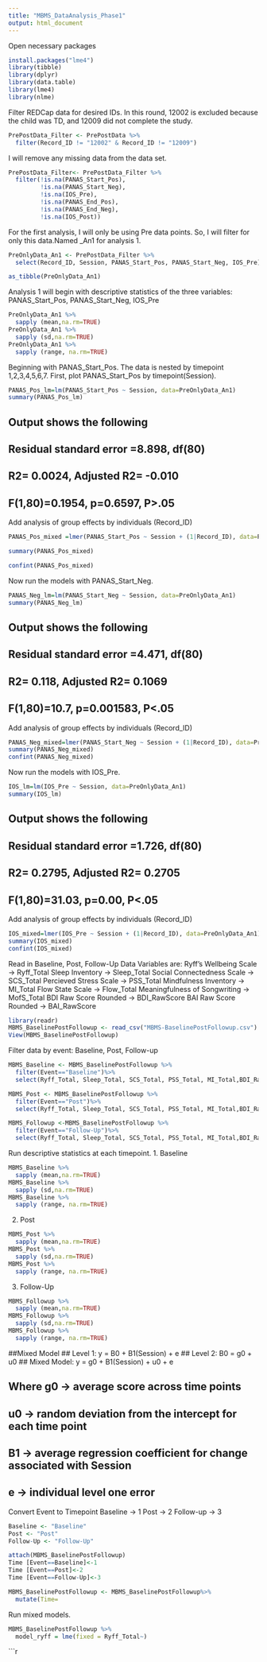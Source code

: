 ```yaml
---
title: "MBMS_DataAnalysis_Phase1"
output: html_document
---
```

Open necessary packages
```r
install.packages("lme4")
library(tibble)
library(dplyr)
library(data.table)
library(lme4)
library(nlme)
```

Filter REDCap data for desired IDs. In this round, 12002 is excluded because the child was TD, and 12009 did not complete the study. 
```r
PrePostData_Filter <- PrePostData %>%
  filter(Record_ID != "12002" & Record_ID != "12009")
```
I will remove any missing data from the data set. 
```r
PrePostData_Filter<- PrePostData_Filter %>%
  filter(!is.na(PANAS_Start_Pos),
         !is.na(PANAS_Start_Neg),
         !is.na(IOS_Pre),
         !is.na(PANAS_End_Pos),
         !is.na(PANAS_End_Neg),
         !is.na(IOS_Post))
```

For the first analysis, I will only be using Pre data points. So, I will filter for only this data.Named _An1 for analysis 1.
```r
PreOnlyData_An1 <- PrePostData_Filter %>%
  select(Record_ID, Session, PANAS_Start_Pos, PANAS_Start_Neg, IOS_Pre)

as_tibble(PreOnlyData_An1)
```

Analysis 1 will begin with descriptive statistics of the three variables: PANAS_Start_Pos, PANAS_Start_Neg, IOS_Pre
```r
PreOnlyData_An1 %>%
  sapply (mean,na.rm=TRUE)
PreOnlyData_An1 %>%
  sapply (sd,na.rm=TRUE) 
PreOnlyData_An1 %>%
  sapply (range, na.rm=TRUE)

```

Beginning with PANAS_Start_Pos. The data is nested by timepoint 1,2,3,4,5,6,7. First, plot PANAS_Start_Pos by timepoint(Session). 
```r
PANAS_Pos_lm=lm(PANAS_Start_Pos ~ Session, data=PreOnlyData_An1)
summary(PANAS_Pos_lm)
```
## Output shows the following
## Residual standard error =8.898, df(80)
## R2= 0.0024, Adjusted R2= -0.010
## F(1,80)=0.1954, p=0.6597, P>.05

Add analysis of group effects by individuals (Record_ID)
```r
PANAS_Pos_mixed =lmer(PANAS_Start_Pos ~ Session + (1|Record_ID), data=PreOnlyData_An1)

summary(PANAS_Pos_mixed)

confint(PANAS_Pos_mixed)
```

Now run the models with PANAS_Start_Neg.
```r
PANAS_Neg_lm=lm(PANAS_Start_Neg ~ Session, data=PreOnlyData_An1)
summary(PANAS_Neg_lm)
```
## Output shows the following
## Residual standard error =4.471, df(80)
## R2= 0.118, Adjusted R2= 0.1069
## F(1,80)=10.7, p=0.001583, P<.05

Add analysis of group effects by individuals (Record_ID)
```r
PANAS_Neg_mixed=lmer(PANAS_Start_Neg ~ Session + (1|Record_ID), data=PreOnlyData_An1)
summary(PANAS_Neg_mixed)
confint(PANAS_Neg_mixed)
```

Now run the models with IOS_Pre.
```r
IOS_lm=lm(IOS_Pre ~ Session, data=PreOnlyData_An1)
summary(IOS_lm)
```
## Output shows the following
## Residual standard error =1.726, df(80)
## R2= 0.2795, Adjusted R2= 0.2705
## F(1,80)=31.03, p=0.00, P<.05
Add analysis of group effects by individuals (Record_ID)
```r
IOS_mixed=lmer(IOS_Pre ~ Session + (1|Record_ID), data=PreOnlyData_An1)
summary(IOS_mixed)
confint(IOS_mixed)
```

Read in Baseline, Post, Follow-Up Data
Variables are:
    Ryff's Wellbeing Scale -> Ryff_Total
    Sleep Inventory -> Sleep_Total
    Social Connectedness Scale -> SCS_Total
    Percieved Stress Scale -> PSS_Total
    Mindfulness Inventory -> MI_Total
    Flow State Scale -> Flow_Total
    Meaningfulness of Songwriting -> MofS_Total
    BDI Raw Score Rounded -> BDI_RawScore
    BAI Raw Score Rounded -> BAI_RawScore
  
```r
library(readr)
MBMS_BaselinePostFollowup <- read_csv("MBMS-BaselinePostFollowup.csv")
View(MBMS_BaselinePostFollowup)
```

Filter data by event: Baseline, Post, Follow-up
```r
MBMS_Baseline <- MBMS_BaselinePostFollowup %>%
  filter(Event=="Baseline")%>%
  select(Ryff_Total, Sleep_Total, SCS_Total, PSS_Total, MI_Total,BDI_RawScore, BAI_RawScore)

MBMS_Post <- MBMS_BaselinePostFollowup %>%
  filter(Event=="Post")%>%
  select(Ryff_Total, Sleep_Total, SCS_Total, PSS_Total, MI_Total,BDI_RawScore, BAI_RawScore)

MBMS_Followup <-MBMS_BaselinePostFollowup %>%
  filter(Event=="Follow-Up")%>%
  select(Ryff_Total, Sleep_Total, SCS_Total, PSS_Total, MI_Total,BDI_RawScore, BAI_RawScore)
```


Run descriptive statistics at each timepoint.
1. Baseline
```r
MBMS_Baseline %>%
  sapply (mean,na.rm=TRUE)
MBMS_Baseline %>%
  sapply (sd,na.rm=TRUE) 
MBMS_Baseline %>%
  sapply (range, na.rm=TRUE)
```
2. Post
```r
MBMS_Post %>%
  sapply (mean,na.rm=TRUE)
MBMS_Post %>%
  sapply (sd,na.rm=TRUE) 
MBMS_Post %>%
  sapply (range, na.rm=TRUE)
```
3. Follow-Up
```r
MBMS_Followup %>%
  sapply (mean,na.rm=TRUE)
MBMS_Followup %>%
  sapply (sd,na.rm=TRUE) 
MBMS_Followup %>%
  sapply (range, na.rm=TRUE)
```

##Mixed Model
##  Level 1: y = B0 + B1(Session) + e
##  Level 2: B0 = g0 + u0 
##  Mixed Model: y = g0 + B1(Session) + u0 + e
  
##  Where g0 -> average score across time points
##        u0 -> random deviation from the intercept for each time point
##        B1 -> average regression coefficient for change associated with Session 
##        e -> individual level one error

Convert Event to Timepoint
  Baseline -> 1
  Post -> 2
  Follow-up -> 3
 
```r
Baseline <- "Baseline"
Post <- "Post"
Follow-Up <- "Follow-Up"

attach(MBMS_BaselinePostFollowup)
Time [Event==Baseline]<-1
Time [Event==Post]<-2
Time [Event==Follow-Up]<-3

MBMS_BaselinePostFollowup <- MBMS_BaselinePostFollowup%>%
  mutate(Time=

```

  


  
  
Run mixed models.   
```r
MBMS_BaselinePostFollowup %>%
  model_ryff = lme(fixed = Ryff_Total~)
```


```r
